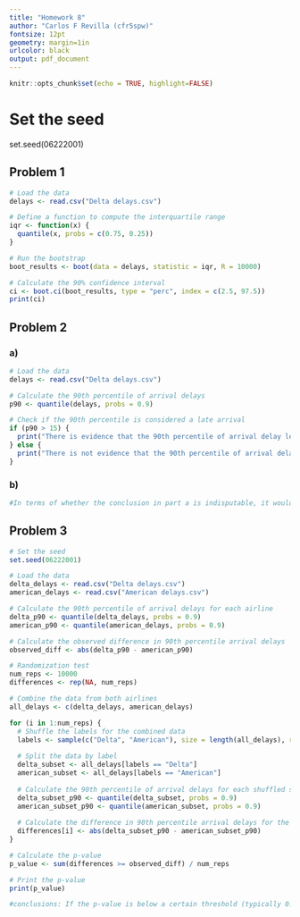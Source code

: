 ---
title: "Homework 8" 
author: "Carlos F Revilla (cfr5spw)"
fontsize: 12pt
geometry: margin=1in
urlcolor: black
output: pdf_document
---

```{r setup, include=FALSE}
knitr::opts_chunk$set(echo = TRUE, highlight=FALSE)
```

# Set the seed
set.seed(06222001)

## Problem 1
```{r}
# Load the data
delays <- read.csv("Delta delays.csv")

# Define a function to compute the interquartile range
iqr <- function(x) {
  quantile(x, probs = c(0.75, 0.25))
}

# Run the bootstrap
boot_results <- boot(data = delays, statistic = iqr, R = 10000)

# Calculate the 90% confidence interval
ci <- boot.ci(boot_results, type = "perc", index = c(2.5, 97.5))
print(ci)
```

## Problem 2
### a)
```{r}
# Load the data
delays <- read.csv("Delta delays.csv")

# Calculate the 90th percentile of arrival delays
p90 <- quantile(delays, probs = 0.9)

# Check if the 90th percentile is considered a late arrival
if (p90 > 15) {
  print("There is evidence that the 90th percentile of arrival delay lengths on these holiday travel days is a late arrival")
} else {
  print("There is not evidence that the 90th percentile of arrival delay lengths on these holiday travel days is a late arrival")
}

```
### b)
```{r}
#In terms of whether the conclusion in part a is indisputable, it would depend on the definition of "late arrival" that is being used. If the definition of "late arrival" is fixed at 15 minutes or more, then the conclusion would be indisputable based on the data. However, if the definition of "late arrival" is subjective or open to interpretation, then the conclusion may not be indisputable.
```

## Problem 3
```{r}
# Set the seed
set.seed(06222001)

# Load the data
delta_delays <- read.csv("Delta delays.csv")
american_delays <- read.csv("American delays.csv")

# Calculate the 90th percentile of arrival delays for each airline
delta_p90 <- quantile(delta_delays, probs = 0.9)
american_p90 <- quantile(american_delays, probs = 0.9)

# Calculate the observed difference in 90th percentile arrival delays
observed_diff <- abs(delta_p90 - american_p90)

# Randomization test
num_reps <- 10000
differences <- rep(NA, num_reps)

# Combine the data from both airlines
all_delays <- c(delta_delays, american_delays)

for (i in 1:num_reps) {
  # Shuffle the labels for the combined data
  labels <- sample(c("Delta", "American"), size = length(all_delays), replace = TRUE)
  
  # Split the data by label
  delta_subset <- all_delays[labels == "Delta"]
  american_subset <- all_delays[labels == "American"]
  
  # Calculate the 90th percentile of arrival delays for each shuffled subset
  delta_subset_p90 <- quantile(delta_subset, probs = 0.9)
  american_subset_p90 <- quantile(american_subset, probs = 0.9)
  
  # Calculate the difference in 90th percentile arrival delays for the shuffled subsets
  differences[i] <- abs(delta_subset_p90 - american_subset_p90)
}

# Calculate the p-value
p_value <- sum(differences >= observed_diff) / num_reps

# Print the p-value
print(p_value)

#conclusions: If the p-value is below a certain threshold (typically 0.05), it can be concluded that there is evidence that the 90th percentile of arrival delay lengths is different for the two airlines. If the p-value is above this threshold, it cannot be concluded that there is a significant difference between the two airlines.

```

